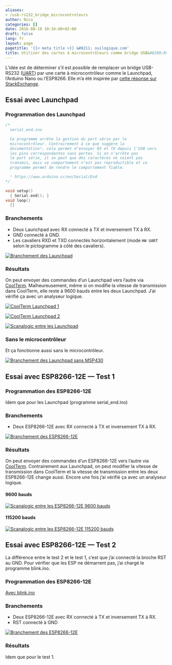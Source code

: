 ```yaml
---
aliases:
- /usb-rs232_bridge_microcontroleurs
author: Nico
categories: []
date: 2016-08-10 10:34:00+02:00
draft: false
lang: fr
layout: page
pagetitle: '{{< meta title >}} &#8211; ouilogique.com'
title: Utiliser des cartes à microcontrôleurs comme bridge USB&#8209;RS232
---
```


L’idée est de déterminer s’il est possible de remplacer un bridge USB-RS232 ([UART][1]) par une carte à microcontrôleur comme le Launchpad, l’Arduino Nano ou l’ESP8266.
Elle m’a été inspirée par [cette réponse sur StackExchange][2].

[1]: https://fr.wikipedia.org/wiki/UART
[2]: http://arduino.stackexchange.com/questions/18575/send-at-commands-to-esp8266-from-arduino-uno-via-a-softwareserial-port/18614#18614

## Essai avec Launchpad

### Programmation des Launchpad

```c++
/*
  serial_end.ino

  Ce programme arrête la gestion du port série par le
  microcontrôleur. Contrairement à ce que suggère la
  documentation¹, cela permet d’envoyer RX et TX depuis l’USB vers
  les pins correspondantes sans pertes. Si on n’arrête pas
  le port série, il se peut que des caractères ne soient pas
  transmis, mais ce comportement n’est pas reproductible et ce
  programme permet de rendre le comportement fiable.

  ¹ https://www.arduino.cc/en/Serial/End
*/

void setup()
  { Serial.end(); }
void loop()
  {}
```

### Branchements

-   Deux Launchpad avec RX connecté à TX et inversement TX à RX.
-   GND connecté à GND.
-   Les cavaliers RXD et TXD connectés horizontalement (mode `HW UART` selon le pictogramme à côté des cavaliers).

[![Branchement des Launchpad][img_1]][img_1]

[img_1]: ./images/branchement_launchpad_lowres.jpg

### Résultats

On peut envoyer des commandes d’un Launchpad vers l’autre via [CoolTerm][3].
Malheureusement, même si on modifie la vitesse de transmission dans CoolTerm, elle reste à 9600 bauds entre les deux Launchpad.
J’ai vérifié ça avec un analyseur logique.

[3]: http://freeware.the-meiers.org/

[![CoolTerm Launchpad 1][img_2]][img_2]

[img_2]: ./images/coolterm_launchpad_1.png

[![CoolTerm Launchpad 2][img_3]][img_3]

[img_3]: ./images/coolterm_launchpad_2.png

[![Scanalogic entre les Launchpad][img_4]][img_4]

[img_4]: ./images/acquisition_launchpad.png

### Sans le microcontrôleur

Et ça fonctionne aussi sans le microcontrôleur.

[![Branchement des Launchpad sans MSP430][img_5]][img_5]

[img_5]: ./images/branchement_launchpad_sans_msp430_lowres.jpg

## Essai avec ESP8266-12E — Test 1

### Programmation des ESP8266-12E

Idem que pour les Launchpad (programme serial_end.ino)

### Branchements

-   Deux ESP8266-12E avec RX connecté à TX et inversement TX à RX.

[![Branchement des ESP8266-12E][img_6]][img_6]

[img_6]: ./images/branchement_esp8266-12E_test1_lowres.jpg

### Résultats

On peut envoyer des commandes d’un ESP8266-12E vers l’autre via [CoolTerm][1].
Contrairement aux Launchpad, on peut modifier la vitesse de transmission dans CoolTerm et la vitesse de transmission entre les deux ESP8266-12E change aussi.
Encore une fois j’ai vérifié ça avec un analyseur logique.

#### 9600 bauds

[![Scanalogic entre les ESP8266-12E 9600 bauds][img_7]][img_7]

[img_7]: ./images/acquisition_esp8266-12E_9600.png

#### 115200 bauds

[![Scanalogic entre les ESP8266-12E 115200 bauds][img_8]][img_8]

[img_8]: ./images/acquisition_esp8266-12E_115200.png


## Essai avec ESP8266-12E — Test 2

La différence entre le test 2 et le test 1, c’est que j’ai connecté la broche RST au GND.
Pour vérifier que les ESP ne démarrent pas, j’ai chargé le programme blink.ino.

### Programmation des ESP8266-12E

[Avec blink.ino](https://github.com/NicHub/ouilogique-ESP8266-Arduino/blob/master/blink/blink.ino)

### Branchements

-   Deux ESP8266-12E avec RX connecté à TX et inversement TX à RX.
-   RST connecté à GND

[![Branchement des ESP8266-12E][img_9]][img_9]

[img_9]: ./images/branchement_esp8266-12E_test2_lowres.jpg

### Résultats

Idem que pour le test 1.

